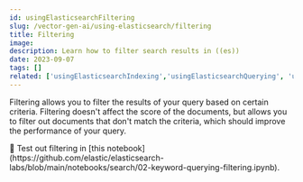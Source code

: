 ```yaml
---
id: usingElasticsearchFiltering
slug: /vector-gen-ai/using-elasticsearch/filtering
title: Filtering
image:
description: Learn how to filter search results in ((es))
date: 2023-09-07
tags: []
related: ['usingElasticsearchIndexing','usingElasticsearchQuerying', 'usingElasticsearchDataModeling', 'usingElasticsearchRelevance']
---
```


Filtering allows you to filter the results of your query based on certain criteria. Filtering doesn't affect the score of the documents, but allows you to filter out documents that don't match the criteria, which should improve the performance of your query.

<DocCallOut>
📒 Test out filtering in [this notebook](https://github.com/elastic/elasticsearch-labs/blob/main/notebooks/search/02-keyword-querying-filtering.ipynb).
</DocCallOut>